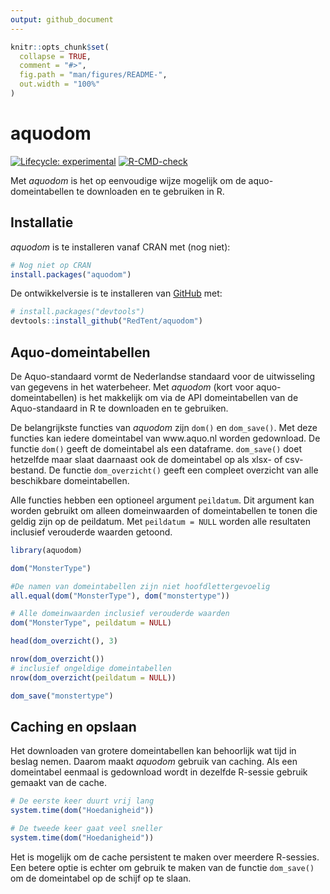 ```yaml
---
output: github_document
---
```


<!-- README.md is generated from README.Rmd. Please edit that file -->

```r
knitr::opts_chunk$set(
  collapse = TRUE,
  comment = "#>",
  fig.path = "man/figures/README-",
  out.width = "100%"
)
```

# aquodom

<!-- badges: start -->
[![Lifecycle: experimental](https://img.shields.io/badge/lifecycle-experimental-orange.svg)](https://lifecycle.r-lib.org/articles/stages.html#experimental)
[![R-CMD-check](https://github.com/RedTent/aquodom/workflows/R-CMD-check/badge.svg)](https://github.com/RedTent/aquodom/actions)
<!-- badges: end -->

Met *aquodom* is het op eenvoudige wijze mogelijk om de aquo-domeintabellen te downloaden en te gebruiken in R.

## Installatie

*aquodom* is te installeren vanaf CRAN met (nog niet):

``` r
# Nog niet op CRAN
install.packages("aquodom") 
```

De ontwikkelversie is te installeren van [GitHub](https://github.com/RedTent/aquodom) met:

``` r
# install.packages("devtools")
devtools::install_github("RedTent/aquodom")
```
## Aquo-domeintabellen

De Aquo-standaard vormt de Nederlandse standaard voor de uitwisseling van gegevens in het waterbeheer. Met *aquodom*  (kort voor aquo-domeintabellen) is het makkelijk om via de API domeintabellen van de Aquo-standaard in R te downloaden en te gebruiken. 

De belangrijkste functies van *aquodom* zijn `dom()` en `dom_save()`. Met deze functies kan iedere domeintabel van www.aquo.nl worden gedownload. De functie `dom()` geeft de domeintabel als een dataframe. `dom_save()` doet hetzelfde maar slaat daarnaast ook de domeintabel op als xlsx- of csv-bestand. De functie `dom_overzicht()` geeft een compleet overzicht van alle beschikbare domeintabellen. 

Alle functies hebben een optioneel argument `peildatum`. Dit argument kan worden gebruikt om alleen domeinwaarden of domeintabellen te tonen die geldig zijn op de peildatum. Met `peildatum = NULL` worden alle resultaten inclusief verouderde waarden getoond.

```r
library(aquodom)

dom("MonsterType")

#De namen van domeintabellen zijn niet hoofdlettergevoelig
all.equal(dom("MonsterType"), dom("monstertype"))

# Alle domeinwaarden inclusief verouderde waarden
dom("MonsterType", peildatum = NULL)

head(dom_overzicht(), 3)

nrow(dom_overzicht())
# inclusief ongeldige domeintabellen
nrow(dom_overzicht(peildatum = NULL))

```

```r

dom_save("monstertype")

```


## Caching en opslaan

Het downloaden van grotere domeintabellen kan behoorlijk wat tijd in beslag nemen. Daarom maakt *aquodom* gebruik van caching. Als een domeintabel eenmaal is gedownload wordt in dezelfde R-sessie gebruik gemaakt van de cache. 

```r
# De eerste keer duurt vrij lang
system.time(dom("Hoedanigheid"))

# De tweede keer gaat veel sneller
system.time(dom("Hoedanigheid"))


```

Het is mogelijk om de cache persistent te maken over meerdere R-sessies. Een betere optie is echter om gebruik te maken van de functie `dom_save()` om de domeintabel op de schijf op te slaan.

